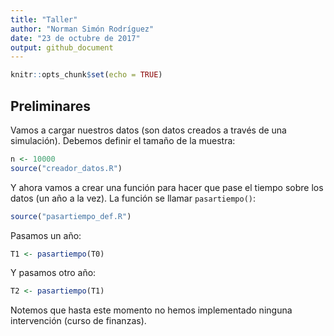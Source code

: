 ```yaml
---
title: "Taller"
author: "Norman Simón Rodríguez"
date: "23 de octubre de 2017"
output: github_document
---
```


```r
knitr::opts_chunk$set(echo = TRUE)
```


## Preliminares

Vamos a cargar nuestros datos (son datos creados a través de una simulación). Debemos definir el tamaño de la muestra:

```r
n <- 10000
source("creador_datos.R")
```

Y ahora vamos a crear una función para hacer que pase el tiempo sobre los datos (un año a la vez). La función se llamar `pasartiempo()`:

```r
source("pasartiempo_def.R")
```

Pasamos un año:

```r
T1 <- pasartiempo(T0)
```

Y pasamos otro año:
```r
T2 <- pasartiempo(T1)
```

Notemos que hasta este momento no hemos implementado ninguna intervención (curso de finanzas).

